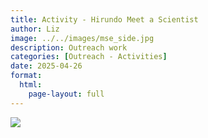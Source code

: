 ```yaml
---
title: Activity - Hirundo Meet a Scientist
author: Liz
image: ../../images/mse_side.jpg
description: Outreach work
categories: [Outreach - Activities]
date: 2025-04-26
format:
  html:
    page-layout: full
---
```


![](../../images/mse_side.jpg)